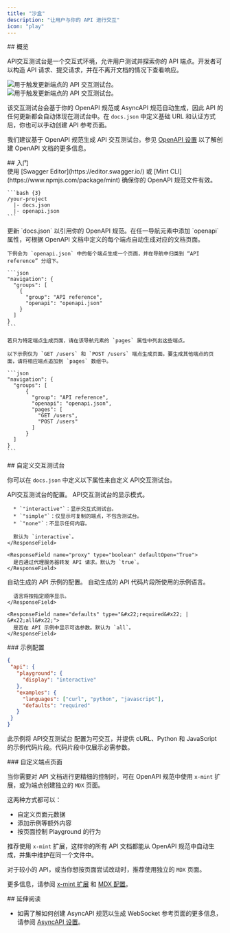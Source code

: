 ```yaml
---
title: "沙盒"
description: "让用户与你的 API 进行交互"
icon: "play"
---
```


<div id="overview">
  ## 概览
</div>

API交互测试台是一个交互式环境，允许用户测试并探索你的 API 端点。开发者可以构造 API 请求、提交请求，并在不离开文档的情况下查看响应。

<Frame>
  <img src="/images/playground/API-playground-light.png" alt="用于触发更新端点的 API 交互测试台。" className="block dark:hidden" />

  <img src="/images/playground/API-playground-dark.png" alt="用于触发更新端点的 API 交互测试台。" className="hidden dark:block" />
</Frame>

该交互测试台会基于你的 OpenAPI 规范或 AsyncAPI 规范自动生成，因此 API 的任何更新都会自动体现在测试台中。在 `docs.json` 中定义基础 URL 和认证方式后，你也可以手动创建 API 参考页面。

我们建议基于 OpenAPI 规范生成 API 交互测试台。参见 [OpenAPI 设置](/zh/api-playground/openapi-setup) 以了解创建 OpenAPI 文档的更多信息。

<div id="getting-started">
  ## 入门
</div>

<Steps>
  <Step title="添加 OpenAPI 规范文件。">
    <Info>
      使用 [Swagger Editor](https://editor.swagger.io/) 或 [Mint CLI](https://www.npmjs.com/package/mint) 确保你的 OpenAPI 规范文件有效。
    </Info>

    ```bash {3}
    /your-project
      |- docs.json
      |- openapi.json
    ```
  </Step>

  <Step title="配置 `docs.json`。">
    更新 `docs.json` 以引用你的 OpenAPI 规范。在任一导航元素中添加 `openapi` 属性，可根据 OpenAPI 文档中定义的每个端点自动生成对应的文档页面。

    下例会为 `openapi.json` 中的每个端点生成一个页面，并在导航中归类到 “API reference” 分组下。

    ```json
    "navigation": {
      "groups": [
        {
          "group": "API reference",
          "openapi": "openapi.json"
        }
      ]
    }
    ```

    若只为特定端点生成页面，请在该导航元素的 `pages` 属性中列出这些端点。

    以下示例仅为 `GET /users` 和 `POST /users` 端点生成页面。要生成其他端点的页面，请将相应端点追加到 `pages` 数组中。

    ```json
    "navigation": {
      "groups": [
          {
            "group": "API reference",
            "openapi": "openapi.json",
            "pages": [
              "GET /users",
              "POST /users"
            ]
          }
      ]
    }
    ```
  </Step>
</Steps>

<div id="customizing-your-playground">
  ## 自定义交互测试台
</div>

你可以在 `docs.json` 中定义以下属性来自定义 API交互测试台。

<ResponseField name="playground" type="object">
  API交互测试台的配置。

  <Expandable title="playground" defaultOpen="True">
    <ResponseField name="display" type="&#x22;interactive&#x22; | &#x22;simple&#x22; | &#x22;none&#x22;">
      API交互测试台的显示模式。

      * `"interactive"`：显示交互式测试台。
      * `"simple"`：仅显示可复制的端点，不包含测试台。
      * `"none"`：不显示任何内容。

      默认为 `interactive`。
    </ResponseField>

    <ResponseField name="proxy" type="boolean" defaultOpen="True">
      是否通过代理服务器转发 API 请求。默认为 `true`。
    </ResponseField>
  </Expandable>
</ResponseField>

<ResponseField name="examples" type="object">
  自动生成的 API 示例的配置。

  <Expandable title="examples" defaultOpen="True">
    <ResponseField name="languages" type="array of string">
      自动生成的 API 代码片段所使用的示例语言。

      语言将按指定顺序显示。
    </ResponseField>

    <ResponseField name="defaults" type="&#x22;required&#x22; | &#x22;all&#x22;">
      是否在 API 示例中显示可选参数。默认为 `all`。
    </ResponseField>
  </Expandable>
</ResponseField>

<div id="example-configuration">
  ### 示例配置
</div>

```json
{
 "api": {
   "playground": {
     "display": "interactive"
   },
   "examples": {
     "languages": ["curl", "python", "javascript"],
     "defaults": "required"
   }
 }
}
```

此示例将 API交互测试台 配置为可交互，并提供 cURL、Python 和 JavaScript 的示例代码片段。代码片段中仅展示必需参数。

<div id="custom-endpoint-pages">
  ### 自定义端点页面
</div>

当你需要对 API 文档进行更精细的控制时，可在 OpenAPI 规范中使用 `x-mint` 扩展，或为端点创建独立的 `MDX` 页面。

这两种方式都可以：

* 自定义页面元数据
* 添加示例等额外内容
* 按页面控制 Playground 的行为

推荐使用 `x-mint` 扩展，这样你的所有 API 文档都能从 OpenAPI 规范中自动生成，并集中维护在同一个文件中。

对于较小的 API，或当你想按页面尝试改动时，推荐使用独立的 `MDX` 页面。

更多信息，请参阅 [x-mint 扩展](/zh/api-playground/openapi-setup#x-mint-extension) 和 [MDX 配置](/zh/api-playground/mdx/configuration)。

<div id="further-reading">
  ## 延伸阅读
</div>

* 如需了解如何创建 AsyncAPI 规范以生成 WebSocket 参考页面的更多信息，请参阅 [AsyncAPI 设置](/zh/api-playground/asyncapi/setup)。